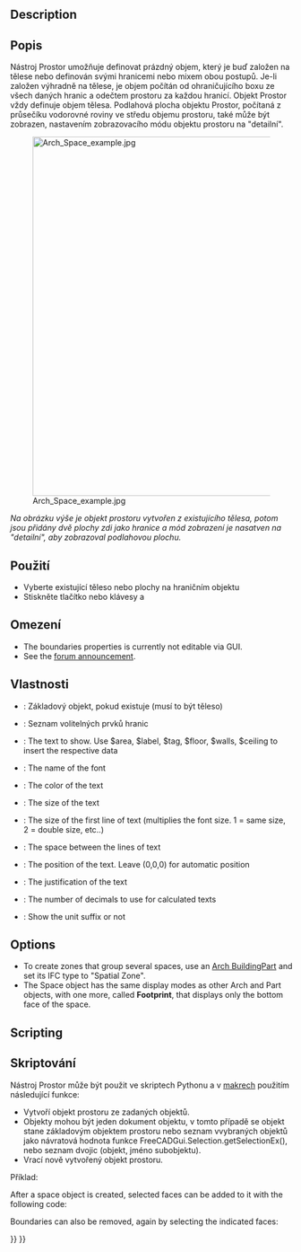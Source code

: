 <languages/>

<div class="mw-translate-fuzzy">
{{docnav/cs|[[Arch_Roof/cs|Roof]]|[[Arch_Stairs/cs|Stairs]]|[[Arch_Workbench/cs|Arch]]|IconL=Arch_Roof.svg |IconC=Workbench_Arch.svg |IconR=Arch_Stairs.svg}}
</div>

{{VeryImportantMessage|THIS COMMAND IS PART OF THE INTEGRATED [[BIM_Workbench|BIM WORKBENCH]] IN V1.0<br>
This page has been updated for that version.}}

<div class="mw-translate-fuzzy">
{{GuiCommand/cs
|Name=Arch_Space
|Name/cs=Arch Space
|MenuLocation=Architecture → Space
|Workbenches=[[Arch_Workbench/cs|Architektura]]
|Shortcut={{KEY|S}} {{KEY|P}}
|SeeAlso=[[Arch Wall/cs]], [[Arch Structure/cs]]
|Version=0.14
}}
</div>

==Description==

<div class="mw-translate-fuzzy">
==Popis==
Nástroj Prostor umožňuje definovat prázdný objem, který je buď založen na tělese nebo definován svými hranicemi nebo mixem obou postupů.  Je-li založen výhradně na tělese, je objem počítán od ohraničujícího boxu ze všech daných hranic a odečtem prostoru za každou hranicí. Objekt Prostor vždy definuje objem tělesa. Podlahová plocha objektu Prostor, počítaná z průsečíku vodorovné roviny ve středu objemu prostoru, také může být zobrazen, nastavením zobrazovacího módu objektu prostoru na "detailní".
</div>

[[Image:Arch Space example.jpg|640px]]

<div class="mw-translate-fuzzy">
''Na obrázku výše je objekt prostoru vytvořen z existujícího tělesa, potom jsou přidány dvě plochy zdi jako hranice a mód zobrazení je nasatven na "detailní", aby zobrazoval podlahovou plochu.''
</div>

<span id="Usage"></span>
<div class="mw-translate-fuzzy">
==Použití==
</div>

<div class="mw-translate-fuzzy">
* Vyberte existující těleso nebo plochy na hraničním objektu
* Stiskněte tlačítko {{KEY|[[Image:Arch_Space.png|32px]] Prostor}} nebo klávesy {{KEY|S}} a {{KEY|P}}
</div>

<span id="Limitations"></span>
<div class="mw-translate-fuzzy">
==Omezení==
</div>

* The boundaries properties is currently not editable via GUI.
* See the [http://forum.freecadweb.org/viewtopic.php?f=9&t=4275 forum announcement].

<span id="Properties"></span>
==Vlastnosti==

<div class="mw-translate-fuzzy">
* {{PropertyData|Základ}}: Základový objekt, pokud existuje (musí to být těleso)
* {{PropertyData|Hranice}}: Seznam volitelných prvků hranic
</div>

* {{PropertyView|Text}}: The text to show. Use $area, $label, $tag, $floor, $walls, $ceiling to insert the respective data
* {{PropertyView|FontName}}: The name of the font
* {{PropertyView|TextColor}}: The color of the text
* {{PropertyView|FontSize}}: The size of the text
* {{PropertyView|FirstLine}}: The size of the first line of text (multiplies the font size. 1 = same size, 2 = double size, etc..)
* {{PropertyView|LineSpacing}}: The space between the lines of text
* {{PropertyView|TextPosition}}: The position of the text. Leave (0,0,0) for automatic position
* {{PropertyView|TextAlign}}: The justification of the text
* {{PropertyView|Decimals}}: The number of decimals to use for calculated texts
* {{PropertyView|ShowUnit}}: Show the unit suffix or not

==Options==

* To create zones that group several spaces, use an [[Arch_BuildingPart|Arch BuildingPart]] and set its IFC type to "Spatial Zone".
* The Space object has the same display modes as other Arch and Part objects, with one more, called '''Footprint''', that displays only the bottom face of the space.

==Scripting==

<div class="mw-translate-fuzzy">
==Skriptování==
</div>

<div class="mw-translate-fuzzy">
Nástroj Prostor může být použit ve skriptech Pythonu a v [[macros/cs|makrech]] použitím následující funkce:
</div>

{{Code|code=
Space = makeSpace(objects=None, baseobj=None, name="Space")
}}

<div class="mw-translate-fuzzy">
* Vytvoří objekt prostoru ze zadaných objektů. 
* Objekty mohou být jeden dokument objektu, v tomto případě se objekt stane základovým objektem prostoru nebo seznam vvybraných objektů jako návratová hodnota funkce FreeCADGui.Selection.getSelectionEx(), nebo seznam dvojic (objekt, jméno subobjektu).
* Vrací nově vytvořený objekt prostoru.
</div>

Příklad:

{{Code|code=
import FreeCAD, Arch

Box = FreeCAD.ActiveDocument.addObject("Part::Box", "Box")
Box.Length = 1000
Box.Width = 1000
Box.Height = 1000

Space = Arch.makeSpace(Box)
Space.ViewObject.LineWidth = 2
FreeCAD.ActiveDocument.recompute()
}}

After a space object is created, selected faces can be added to it with the following code:

{{Code|code=
import FreeCAD, FreeCADGui, Draft, Arch

points = [FreeCAD.Vector(-500, 0, 0), FreeCAD.Vector(1000, 1000, 0)]
Line = Draft.makeWire(points)
Wall = Arch.makeWall(Line, width=150, height=2000)
FreeCAD.ActiveDocument.recompute()

# Select a face of the wall
selection = FreeCADGui.Selection.getSelectionEx()
Arch.addSpaceBoundaries(Space, selection)
}}

Boundaries can also be removed, again by selecting the indicated faces:

{{Code|code=
selection = FreeCADGui.Selection.getSelectionEx()
Arch.removeSpaceBoundaries(Space, selection)
}}


<div class="mw-translate-fuzzy">
{{docnav/cs|[[Arch_Roof/cs|Roof]]|[[Arch_Stairs/cs|Stairs]]|[[Arch_Workbench/cs|Arch]]|IconL=Arch_Roof.svg |IconC=Workbench_Arch.svg |IconR=Arch_Stairs.svg}}
</div>

{{BIM_Tools_navi{{#translation:}}}}
{{Userdocnavi{{#translation:}}}}